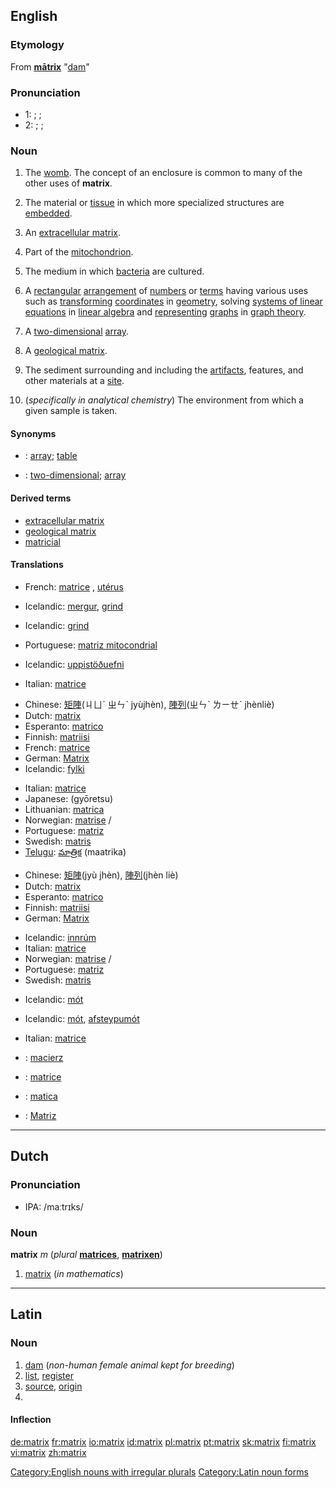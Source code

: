 {{see|Matrix}}
==English==

===Etymology===
From {{L.}} '''[[matrix#Latin|mātrix]]''' "[[dam]]"

===Pronunciation===
* 1: {{enPR|māʹtrĭks}}; {{IPA|/ˈmeɪtɹɪks/}}; {{SAMPA|/"meItrIks/}}
* 2: {{enPR|măʹtrĭks}}; {{IPA|/ˈmætɹɪks/}}; {{SAMPA|/"m{trIks/}}

===Noun===
{{en-noun|matrices}}

# {{obsolete}} The [[womb]].   The concept of an enclosure is common to many of the other uses of '''matrix'''.
# {{biology}} The material or [[tissue]] in which more specialized structures are [[embed]]ded.
# {{biology}} An [[extracellular matrix]].<!--the material or tissue between the [[cell]]s of animals or plants-->
# {{biology}} Part of the [[mitochondrion]].
# {{biology}} The medium in which [[bacterium|bacteria]] are cultured.
# {{mathematics}} A [[rectangular]] [[arrangement]] of [[number]]s or [[term]]s having various uses such as [[transform]]ing [[coordinate]]s in [[geometry]], solving [[system of linear equations|systems of linear equations]] in [[linear algebra]] and [[represent]]ing [[graph]]s in [[graph theory]].<!--no "etc" as these are examples, not a comprehensive list-->
# {{computing}} A [[two-dimensional]] [[array]].
# {{geology}} A [[geological matrix]].<!--the outer material of a rock consisting of larger grains embedded in a material consisting of smaller ones-->
# {{archaeology}} The sediment surrounding and including the [[artifact]]s, features, and other materials at a [[site]].
# {{chemistry}} (''specifically in analytical chemistry'') The environment from which a given sample is taken.

====Synonyms====
* {{italbrac|mathematics}}: [[array]]; [[table]] <!--{{italbrac|loosely}} "vector" and "grid" are not synonyms-->
* {{italbrac|computing}}: [[two-dimensional]]; [[array]]
<!--please check which of these, if any, are synonyms
# <br>
## [[connective tissue]]
## <br>
## [[binder]]
-->

====Derived terms====
* [[extracellular matrix]]
* [[geological matrix]]
* [[matricial]]

====Translations====

{{trans-top|The womb}}
*French: [[matrice]] {{f}} {{italbrac|archaic}}, [[utérus]] {{m}}
{{trans-mid}}
{{trans-bottom}}

{{trans-top|Material or tissue in which more specialized structures are embedded}}
*Icelandic: [[mergur]], [[grind]]
{{trans-mid}}
{{trans-bottom}}

{{trans-top|Extracellular matrix (''see also:'' [[extracellular matrix#Translations]])}}
{{trans-mid}}
{{trans-bottom}}

{{trans-top|Part of the mitochondrion}}
*Icelandic: [[grind]]
{{trans-mid}}
*Portuguese: [[matriz mitocondrial]]
{{trans-bottom}}

{{trans-top|Medium in which bacteria are cultured}}
*Icelandic: [[uppistöðuefni]]
{{trans-mid}}
*Italian: [[matrice]] {{f}}
{{trans-bottom}}

{{trans-top|In mathematics}}
*Chinese: [[矩陣]](ㄐㄩˋ ㄓㄣˋ jyùjhèn), [[陣列]](ㄓㄣˋ ㄌㄧㄝˋ jhènliè)
*Dutch: [[#Dutch|matrix]] {{m}}
*Esperanto: [[matrico]]
*Finnish: [[matriisi]]
*French: [[matrice]] {{f}}
*German: [[Matrix]] {{f}}
*Icelandic: [[fylki]]
{{trans-mid}}
*Italian: [[matrice]] {{f}}
*Japanese: {{JAchar|[[行列]]}} (gyōretsu)
*Lithuanian: [[matrica]]
*Norwegian: [[matrise]] {{m}}/{{f}}
*Portuguese: [[matriz]] {{f}}
*Swedish: [[matris]] {{c}}
*[[Telugu]]: [[మాత్రిక]] (maatrika)
{{trans-bottom}}

{{trans-top|Two-dimensional array}}
*Chinese: [[矩陣]](jyù jhèn), [[陣列]](jhèn liè)
*Dutch: [[#Dutch|matrix]] {{m}}
*Esperanto: [[matrico]]
*Finnish: [[matriisi]]
*German: [[Matrix]] {{f}}
{{trans-mid}}
*Icelandic: [[innrúm]]
*Italian: [[matrice]] {{f}}
*Norwegian: [[matrise]] {{m}}/{{f}}
*Portuguese: [[matriz]] {{f}}
*Swedish: [[matris]] {{c}}
{{trans-bottom}}

{{trans-top|Geological matrix (''see also:'' [[geological matrix#Translations]])}}
*Icelandic: [[mót]]
{{trans-mid}}
{{trans-bottom}}

{{trans-top|Sediment surrounding and including the artifacts, features, and other materials at an archaeological site}}
*Icelandic: [[mót]], [[afsteypumót]]
{{trans-mid}}
*Italian: [[matrice]] {{f}}
{{trans-bottom}}

{{trans-top|Environment from which a given sample is taken}}
{{trans-mid}}
{{trans-bottom}}

{{checktrans}}
{{trans-top|Translations to be checked}}
* {{ttbc|Polish}}: [[macierz]] {{f}}
* {{ttbc|Romanian}}: [[matrice]] {{f}}
{{trans-mid}}
* {{ttbc|Slovak}}: [[matica#Slovak|matica]] {{f}}
* {{ttbc|Spanish}}: [[Matriz]]
{{trans-bottom}}

[[Category:English nouns with irregular plurals]]

----

==Dutch==

===Pronunciation===
*IPA: /maːtrɪks/

===Noun===
'''matrix''' ''m'' (''plural'' '''[[matrices]]''', '''[[matrixen]]''')

# [[matrix#English|matrix]] (''in mathematics'')

----

==Latin==

===Noun===
{{la-noun|mātrix|matricis#Latin|mātrīcis|f|third}}

# [[dam]] (''non-human female animal kept for breeding'')
# [[list]], [[register]]
# [[source]], [[origin]]
# {{inflection of|matrix#Latin|mātrix|voc|s}}

====Inflection====
{{ladecl3}}
{{la-decl-3rd|matrix|mātrix|matric|mātrīc}}

[[Category:Latin noun forms]]

[[de:matrix]]
[[fr:matrix]]
[[io:matrix]]
[[id:matrix]]
[[pl:matrix]]
[[pt:matrix]]
[[sk:matrix]]
[[fi:matrix]]
[[vi:matrix]]
[[zh:matrix]]